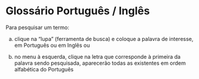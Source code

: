 # Glossário Português / Inglês {-}

Para pesquisar um termo: 

a) clique na "lupa" (ferramenta de busca) e coloque a palavra de interesse, em Português ou em Inglês  ou

b) no menu à esquerda, clique na letra que corresponde à primeira da palavra sendo pesquisada, aparecerão todas as existentes em ordem alfabética do Português